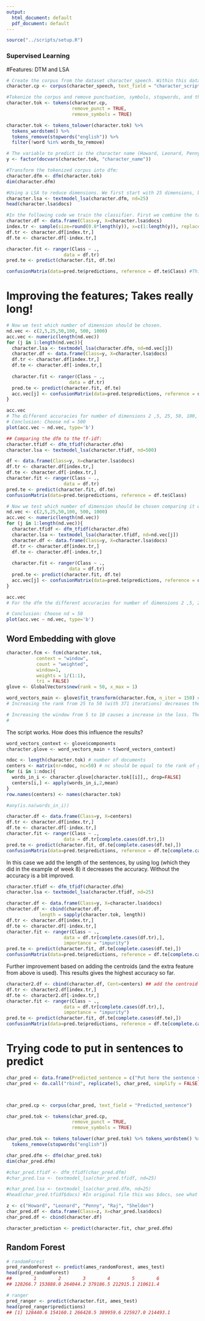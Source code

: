 ```yaml
---
output:
  html_document: default
  pdf_document: default
---
```


```r
source("../scripts/setup.R")
```



### Supervised Learning 

#Features: DTM and LSA
```r
# Create the corpus from the dataset character_speech. Within this dataset every line is coupled to the characters (Howard, Leonard, Penny, Raj, and Sheldon).
character.cp <- corpus(character_speech, text_field = "character_scripts")

#Tokenize the corpus and remove punctuation, symbols, stopwords, and the predetermined words in 'words_to_remove'.
character.tok <- tokens(character.cp, 
                        remove_punct = TRUE, 
                        remove_symbols = TRUE)

character.tok <- tokens_tolower(character.tok) %>%
  tokens_wordstem() %>% 
  tokens_remove(stopwords("english")) %>%
  filter(!word %in% words_to_remove)

# The variable to predict is the character name (Howard, Leonard, Penny, Raj, and Sheldon):
y <- factor(docvars(character.tok, "character_name"))

#Transform the tokenized corpus into dfm:
character.dfm <- dfm(character.tok)
dim(character.dfm)
```

```r
#Using a LSA to reduce dimensions. We first start with 25 dimensions, but we will later decide which will give the best results.
character.lsa <- textmodel_lsa(character.dfm, nd=25)
head(character.lsa$docs)

```

```r
#In the following code we train the classifier. First we combine the target and lsa together in a dataframe. We then take a sample of 80% of this dataframe as the train set. The other 20% will be used as the test set. We then train the classifier with the ranger package. We then predict and show the results in a confusion matrix of the caret package.   
character.df <- data.frame(Class=y, X=character.lsa$docs)
index.tr <- sample(size=round(0.8*length(y)), x=c(1:length(y)), replace=FALSE)
df.tr <- character.df[index.tr,]
df.te <- character.df[-index.tr,]

character.fit <- ranger(Class ~ ., 
                     data = df.tr)
pred.te <- predict(character.fit, df.te)

confusionMatrix(data=pred.te$predictions, reference = df.te$Class) #This gives the confusion matrix, precision, specifity, and sensitivity
```


# Improving the features; Takes really long!
```r

# Now we test which number of dimension should be chosen. 
nd.vec <- c(2,5,25,50,100, 500, 1000)
acc.vec <- numeric(length(nd.vec))
for (j in 1:length(nd.vec)){
  character.lsa <- textmodel_lsa(character.dfm, nd=nd.vec[j])
  character.df <- data.frame(Class=y, X=character.lsa$docs)
  df.tr <- character.df[index.tr,]
  df.te <- character.df[-index.tr,]
  
  character.fit <- ranger(Class ~ ., 
                       data = df.tr)
  pred.te <- predict(character.fit, df.te)
  acc.vec[j] <- confusionMatrix(data=pred.te$predictions, reference = df.te$Class)$overall[1]
}

acc.vec
# The different accuracies for number of dimensions 2 ,5, 25, 50, 100, 500, 1000 are respectively 0.2706244, 0.3011970, 0.3422841, 0.3447104, 0.3511808, 0.3612100, 0.3605629. Due to the long run time and the fact the curve is flattening, we choose a number of dimensions of 500, as this has the highest accuracy given.
# Conclusion: Choose nd = 500
plot(acc.vec ~ nd.vec, type='b')

```


```r
## Comparing the dfm to the tf-idf: 
character.tfidf <- dfm_tfidf(character.dfm)
character.lsa <- textmodel_lsa(character.tfidf, nd=500)

df <- data.frame(Class=y, X=character.lsa$docs)
df.tr <- character.df[index.tr,]
df.te <- character.df[-index.tr,]
character.fit <- ranger(Class ~ ., 
                     data = df.tr)
pred.te <- predict(character.fit, df.te)
confusionMatrix(data=pred.te$predictions, reference = df.te$Class)
```
```r

# Now we test which number of dimension should be chosen comparing it with the tf-idf. 
nd.vec <- c(2,5,25,50,100, 500, 1000)
acc.vec <- numeric(length(nd.vec))
for (j in 1:length(nd.vec)){
  character.tfidf <- dfm_tfidf(character.dfm)
  character.lsa <- textmodel_lsa(character.tfidf, nd=nd.vec[j])
  character.df <- data.frame(Class=y, X=character.lsa$docs)
  df.tr <- character.df[index.tr,]
  df.te <- character.df[-index.tr,]
  
  character.fit <- ranger(Class ~ ., 
                       data = df.tr)
  pred.te <- predict(character.fit, df.te)
  acc.vec[j] <- confusionMatrix(data=pred.te$predictions, reference = df.te$Class)$overall[1]
}

acc.vec
# For the dfm the different accuracies for number of dimensions 2 ,5, 25, 50, 100, 500, 1000 were respectively 0.2706244, 0.3011970, 0.3422841, 0.3447104, 0.3511808, 0.3612100, 0.3605629. These are now 0.2712714 0.2994177 0.3571660 0.3602394 0.3600776 0.3600776 0.3586218. Now it turns out the best number of dimensions is 50, both for tf-idf as compared to the dfm.

# Conclusion: Choose nd = 50
plot(acc.vec ~ nd.vec, type='b')

```

## Word Embedding with glove
```r
character.fcm <- fcm(character.tok, 
           context = "window",
           count = "weighted",
           window=1,
           weights = 1/(1:1),
           tri = FALSE)
glove <- GlobalVectors$new(rank = 50, x_max = 1)

word_vectors_main <- glove$fit_transform(character.fcm, n_iter = 150) # We choose 150 as number of iterations, as the loss does decrease, but the runtime becomes to extensive, compared to the improvement. So we make the arbitrary decision to keep the number of iterations at 150.
# Increasing the rank from 25 to 50 (with 371 iterations) decreases the loss from 0.600 to 0.0339.

# Increasing the window from 5 to 10 causes a increase in the loss. The same goes when we increase it to 6, albeit a small increase in loss.
# 

```

The script works. How does this influence the results?
```r

word_vectors_context <- glove$components
character.glove <- word_vectors_main + t(word_vectors_context)

ndoc <- length(character.tok) # number of documents
centers <- matrix(nr=ndoc, nc=50) # nc should be equal to the rank of glove
for (i in 1:ndoc){
  words_in_i <- character.glove[character.tok[[i]],, drop=FALSE]
  centers[i,] <- apply(words_in_i,2,mean)
}
row.names(centers) <- names(character.tok)

#any(is.na(words_in_i))

character.df <- data.frame(Class=y, X=centers)
df.tr <- character.df[index.tr,]
df.te <- character.df[-index.tr,]
character.fit <- ranger(Class ~ ., 
                     data = df.tr[complete.cases(df.tr),])
pred.te <- predict(character.fit, df.te[complete.cases(df.te),])
confusionMatrix(data=pred.te$predictions, reference = df.te[complete.cases(df.te),]$Class)

```


In this case we add the length of the sentences, by using log (which they did in the example of week 8) it decreases the accuracy.
Without the accuracy is a bit improved.
```r
character.tfidf <- dfm_tfidf(character.dfm)
character.lsa <- textmodel_lsa(character.tfidf, nd=25)

character.df <- data.frame(Class=y, X=character.lsa$docs)
character.df <- cbind(character.df,
            length = sapply(character.tok, length))
df.tr <- character.df[index.tr,]
df.te <- character.df[-index.tr,]
character.fit <- ranger(Class ~ ., 
                     data = df.tr[complete.cases(df.tr),], 
                     importance = "impurity")
pred.te <- predict(character.fit, df.te[complete.cases(df.te),])
confusionMatrix(data=pred.te$predictions, reference = df.te[complete.cases(df.te),]$Class)
```


Further improvement based on adding the centroids (and the extra feature from above is used). This results gives the highest accuracy so far.
```r

character2.df <- cbind(character.df, Cent=centers) ## add the centroid features to the tf-idf-lsa, retweet, length features.
df.tr <- character2.df[index.tr,]
df.te <- character2.df[-index.tr,]
character.fit <- ranger(Class ~ ., 
                     data = df.tr[complete.cases(df.tr),], 
                     importance = "impurity")
pred.te <- predict(character.fit, df.te[complete.cases(df.te),])
confusionMatrix(data=pred.te$predictions, reference = df.te[complete.cases(df.te),]$Class)

```


# Trying code to put in sentences to predict
```r
char_pred <- data.frame(Predicted_sentence = c("Put here the sentence you want to predict"))
char_pred <- do.call("rbind", replicate(5, char_pred, simplify = FALSE))



char_pred.cp <- corpus(char_pred, text_field = "Predicted_sentence")

char_pred.tok <- tokens(char_pred.cp, 
                        remove_punct = TRUE, 
                        remove_symbols = TRUE)

char_pred.tok <- tokens_tolower(char_pred.tok) %>% tokens_wordstem() %>% #due to wordstemming it seems that the character.tok file get some nan values and incomplete sentences.
  tokens_remove(stopwords("english"))

char_pred.dfm <- dfm(char_pred.tok)
dim(char_pred.dfm)

#char_pred.tfidf <- dfm_tfidf(char_pred.dfm)
#char_pred.lsa <- textmodel_lsa(char_pred.tfidf, nd=25)

#char_pred.lsa <- textmodel_lsa(char_pred.dfm, nd=25)
#head(char_pred.tfidf$docs) #In original file this was $docs, see what works.

z <- c("Howard", "Leonard", "Penny", "Raj", "Sheldon")
char_pred.df <- data.frame(Class=z, X=char_pred.lsa$docs)
char_pred.df <- cbind(character.df)

character_prediction <- predict(character.fit, char_pred.dfm)
```


## Random Forest 
```r
# randomForest
pred_randomForest <- predict(ames_randomForest, ames_test)
head(pred_randomForest)
##        1        2        3        4        5        6 
## 128266.7 153888.0 264044.2 379186.5 212915.1 210611.4

# ranger
pred_ranger <- predict(character.fit, ames_test)
head(pred_ranger$predictions)
## [1] 128440.6 154160.1 266428.5 389959.6 225927.0 214493.1

```

